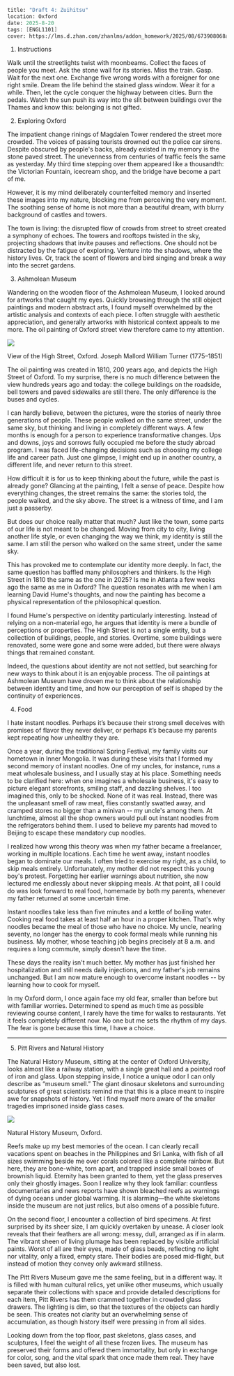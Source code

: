 ```meta
title: "Draft 4: Zuihitsu"
location: Oxford
date: 2025-8-20
tags: [ENGL1101]
cover: https://lms.d.zhan.com/zhanlms/addon_homework/2025/08/673908068a1d712bc87f/PXL_20250816_112655443.webp
```

1. Instructions

Walk until the streetlights twist with moonbeams. Collect the faces of people you meet. Ask the stone wall for its stories.  Miss the train. Gasp. Wait for the next one. Exchange five wrong words with a foreigner for one right smile. Dream the life behind the stained glass window. Wear it for a while. Then, let the cycle conquer the highway between cities. Burn the pedals. Watch the sun push its way into the slit between buildings over the Thames and know this: belonging is not gifted.

2. Exploring Oxford

The impatient change rinings of Magdalen Tower rendered the street more crowded. The voices of passing tourists drowned out the police car sirens. Despite obscured by people's backs, already existed in my memory is the stone paved street. The unevenness from centuries of traffic feels the same as yesterday. My third time stepping over them appeared like a thousandth: the Victorian Fountain, icecream shop, and the bridge have become a part of me.

However, it is my mind deliberately counterfeited memory and inserted these images into my nature, blocking me from perceiving the very moment. The soothing sense of home is not more than a beautiful dream, with blurry background of castles and towers.

The town is living: the disrupted flow of crowds from street to street created a symphony of echoes. The towers and rooftops twisted in the sky, projecting shadows that invite pauses and reflections. One should not be distracted by the fatigue of exploring. Venture into the shadows, where the history lives. Or, track the scent of flowers and bird singing and break a way into the secret gardens.

3. Ashmolean Museum

Wandering on the wooden floor of the Ashmolean Museum, I looked around for artworks that caught my eyes. Quickly browsing through the still object paintings and modern abstract arts, I found myself overwhelmed by the artistic analysis and contexts of each piece. I often struggle with aesthetic appreciation, and generally artworks with historical context appeals to me more. The oil painting of Oxford street view therefore came to my attention.

<img src="https://d3d00swyhr67nd.cloudfront.net/w944h944/collection/ASH/ASHM/ASH_ASHM_WA2016_48-001.jpg" class="rounded-xl" />

<p class="text-center op-70 !mb-10">
  View of the High Street, Oxford.
  Joseph Mallord William Turner (1775–1851)
</p>

The oil painting was created in 1810, 200 years ago, and depicts the High Street of Oxford. To my surprise, there is no much difference between the view hundreds years ago and today: the college buildings on the roadside, bell towers and paved sidewalks are still there. The only difference is the buses and cycles.

I can hardly believe, between the pictures, were the stories of nearly three generations of people. These people walked on the same street, under the same sky, but thinking and living in completely different ways. A few months is enough for a person to experience transformative changes. Ups and downs, joys and sorrows fully occupied me before the study abroad program. I was faced life-changing decisions such as choosing my college life and career path. Just one glimpse, I might end up in another country, a different life, and never return to this street.

How difficult it is for us to keep thinking about the future, while the past is already gone? Glancing at the painting, I felt a sense of peace. Despite how everything changes, the street remains the same: the stories told, the people walked, and the sky above. The street is a witness of time, and I am just a passerby.

But does our choice really matter that much? Just like the town, some parts of our life is not meant to be changed. Moving from city to city, living another life style, or even changing the way we think, my identity is still the same. I am still the person who walked on the same street, under the same sky.

This has provoked me to contemplate our identity more deeply. In fact, the same question has baffled many philosophers and thinkers. Is the High Street in 1810 the same as the one in 2025? Is me in Atlanta a few weeks ago the same as me in Oxford? The question resonates with me when I am learning David Hume's thoughts, and now the painting has become a physical representation of the philosophical question.

I found Hume's perspective on identity particularly interesting. Instead of relying on a non-material ego, he argues that identity is mere a bundle of perceptions or properties. The High Street is not a single entity, but a collection of buildings, people, and stories. Overtime, some buildings were renovated, some were gone and some were added, but there were always things that remained constant.

Indeed, the questions about identity are not not settled, but searching for new ways to think about it is an enjoyable process. The oil paintings at Ashmolean Museum have droven me to think about the relationship between identity and time, and how our perception of self is shaped by the continuity of experiences.

4. Food

I hate instant noodles. Perhaps it’s because their strong smell deceives with promises of flavor they never deliver, or perhaps it’s because my parents kept repeating how unhealthy they are.

Once a year, during the traditional Spring Festival, my family visits our hometown in Inner Mongolia. It was during these visits that I formed my second memory of instant noodles. One of my uncles, for instance, runs a meat wholesale business, and I usually stay at his place. Something needs to be clarified here: when one imagines a wholesale business, it's easy to picture elegant storefronts, smiling staff, and dazzling shelves. I too imagined this, only to be shocked. None of it was real. Instead, there was the unpleasant smell of raw meat, flies constantly swatted away, and cramped stores no bigger than a minivan -- my uncle's among them. At lunchtime, almost all the shop owners would pull out instant noodles from the refrigerators behind them. I used to believe my parents had moved to Beijing to escape these mandatory cup noodles.

I realized how wrong this theory was when my father became a freelancer, working in multiple locations. Each time he went away, instant noodles began to dominate our meals. I often tried to exercise my right, as a child, to skip meals entirely. Unfortunately, my mother did not respect this young boy's protest. Forgetting her earlier warnings about nutrition, she now lectured me endlessly about never skipping meals. At that point, all I could do was look forward to real food, homemade by both my parents, whenever my father returned at some uncertain time.

Instant noodles take less than five minutes and a kettle of boiling water. Cooking real food takes at least half an hour in a proper kitchen. That's why noodles became the meal of those who have no choice. My uncle, nearing seventy, no longer has the energy to cook formal meals while running his business. My mother, whose teaching job begins precisely at 8 a.m. and requires a long commute, simply doesn't have the time.

These days the reality isn't much better. My mother has just finished her hospitalization and still needs daily injections, and my father's job remains unchanged. But I am now mature enough to overcome instant noodles -- by learning how to cook for myself.

In my Oxford dorm, I once again face my old fear, smaller than before but with familiar worries. Determined to spend as much time as possible reviewing course content, I rarely have the time for walks to restaurants. Yet it feels completely different now. No one but me sets the rhythm of my days. The fear is gone because this time, I have a choice.

---

5. Pitt Rivers and Natural History

The Natural History Museum, sitting at the center of Oxford University, looks almost like a railway station, with a single great hall and a pointed roof of iron and glass. Upon stepping inside, I notice a unique odor I can only describe as “museum smell.” The giant dinosaur skeletons and surrounding sculptures of great scientists remind me that this is a place meant to inspire awe for snapshots of history. Yet I find myself more aware of the smaller tragedies imprisoned inside glass cases.

<img src="https://lms.d.zhan.com/zhanlms/addon_homework/2025/08/588415368a70459cbbfe/PXL_20250819_091056948.webp" class="rounded-xl" />

<p class="text-center op-70 !mb-10">
  Natural History Museum, Oxford.
</p>

Reefs make up my best memories of the ocean. I can clearly recall vacations spent on beaches in the Philippines and Sri Lanka, with fish of all sizes swimming beside me over corals colored like a complete rainbow. But here, they are bone-white, torn apart, and trapped inside small boxes of brownish liquid. Eternity has been granted to them, yet the glass preserves only their ghostly images. Soon I realize why they look familiar: countless documentaries and news reports have shown bleached reefs as warnings of dying oceans under global warming. It is alarming—the white skeletons inside the museum are not just relics, but also omens of a possible future.

On the second floor, I encounter a collection of bird specimens. At first surprised by its sheer size, I am quickly overtaken by unease. A closer look reveals that their feathers are all wrong: messy, dull, arranged as if in alarm. The vibrant sheen of living plumage has been replaced by visible artificial paints. Worst of all are their eyes, made of glass beads, reflecting no light nor vitality, only a fixed, empty stare. Their bodies are posed mid-flight, but instead of motion they convey only awkward stillness.

The Pitt Rivers Museum gave me the same feeling, but in a different way. It is filled with human cultural relics, yet unlike other museums, which usually separate their collections with space and provide detailed descriptions for each item, Pitt Rivers has them crammed together in crowded glass drawers. The lighting is dim, so that the textures of the objects can hardly be seen. This creates not clarity but an overwhelming sense of accumulation, as though history itself were pressing in from all sides.

Looking down from the top floor, past skeletons, glass cases, and sculptures, I feel the weight of all these frozen lives. The museum has preserved their forms and offered them immortality, but only in exchange for color, song, and the vital spark that once made them real. They have been saved, but also lost.
